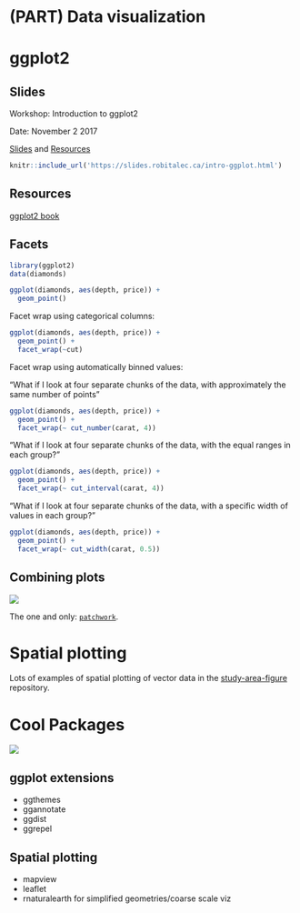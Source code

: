 # (PART) Data visualization {-}

# ggplot2

## Slides {#gg-slides}
Workshop: Introduction to ggplot2

Date: November 2 2017

[Slides](https://slides.robitalec.ca/intro-ggplot.html) and  [Resources](https://gitlab.com/robit.a/workshops/-/archive/master/workshops-master.zip?path=intro-ggplot)

```r
knitr::include_url('https://slides.robitalec.ca/intro-ggplot.html')
```


## Resources  {#gg-resources}

[ggplot2 book](https://ggplot2-book.org/)


## Facets


```r
library(ggplot2)
data(diamonds)

ggplot(diamonds, aes(depth, price)) + 
  geom_point()
```

Facet wrap using categorical columns:

```r
ggplot(diamonds, aes(depth, price)) + 
  geom_point() + 
  facet_wrap(~cut)
```


Facet wrap using automatically binned values:

"What if I look at four separate chunks of the data, with approximately the same number of points"

```r
ggplot(diamonds, aes(depth, price)) + 
  geom_point() + 
  facet_wrap(~ cut_number(carat, 4))
```

"What if I look at four separate chunks of the data, with the equal ranges in each group?"

```r
ggplot(diamonds, aes(depth, price)) + 
  geom_point() + 
  facet_wrap(~ cut_interval(carat, 4))
```

"What if I look at four separate chunks of the data, with a specific width of values in each group?"
```r
ggplot(diamonds, aes(depth, price)) + 
  geom_point() + 
  facet_wrap(~ cut_width(carat, 0.5))
```


## Combining plots
![](https://img.shields.io/badge/-WIP-yellow.svg)

<!-- **TODO: ALR - examples, use ##C layout, & theme** -->

The one and only: [`patchwork`](https://patchwork.data-imaginist.com/).


# Spatial plotting

Lots of examples of spatial plotting of vector data in the [study-area-figure](https://gitlab.com/WEEL_grp/study-area-figures) repository. 



# Cool Packages {#viz-cool}
![](https://img.shields.io/badge/-WIP-yellow.svg)

<!-- **TODO: links, fill, grab from https://ropensci.org/packages/ under vis** -->


## ggplot extensions

* ggthemes
* ggannotate
* ggdist
* ggrepel

## Spatial plotting

* mapview
* leaflet
* rnaturalearth for simplified geometries/coarse scale viz




